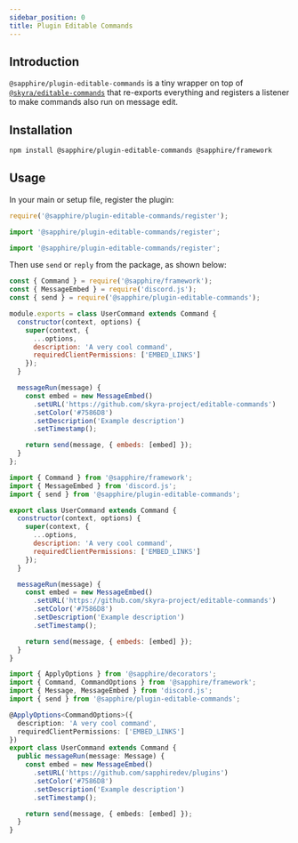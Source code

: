 ```yaml
---
sidebar_position: 0
title: Plugin Editable Commands
---
```



## Introduction

`@sapphire/plugin-editable-commands` is a tiny wrapper on top of
[`@skyra/editable-commands`](https://www.npmjs.com/package/@skyra/editable-commands) that re-exports everything and
registers a listener to make commands also run on message edit.

## Installation

```bash npm2yarn2pnpm
npm install @sapphire/plugin-editable-commands @sapphire/framework
```

## Usage

In your main or setup file, register the plugin:

<Tabs groupId="language-choice">

<TabItem value="javascript" label="JavaScript" default>

```javascript
require('@sapphire/plugin-editable-commands/register');
```

</TabItem>

<TabItem value="esm" label="ESM" default>

```javascript
import '@sapphire/plugin-editable-commands/register';
```

</TabItem>

<TabItem value="typescript" label="TypeScript" default>

```typescript
import '@sapphire/plugin-editable-commands/register';
```

</TabItem>
</Tabs>

Then use `send` or `reply` from the package, as shown below:

<Tabs groupId="language-choice">
<TabItem value="javascript" label="JavaScript" default>

```javascript
const { Command } = require('@sapphire/framework');
const { MessageEmbed } = require('discord.js');
const { send } = require('@sapphire/plugin-editable-commands');

module.exports = class UserCommand extends Command {
  constructor(context, options) {
    super(context, {
      ...options,
      description: 'A very cool command',
      requiredClientPermissions: ['EMBED_LINKS']
    });
  }

  messageRun(message) {
    const embed = new MessageEmbed()
      .setURL('https://github.com/skyra-project/editable-commands')
      .setColor('#7586D8')
      .setDescription('Example description')
      .setTimestamp();

    return send(message, { embeds: [embed] });
  }
};
```

</TabItem>

<TabItem value="esm" label="ESM">

```javascript
import { Command } from '@sapphire/framework';
import { MessageEmbed } from 'discord.js';
import { send } from '@sapphire/plugin-editable-commands';

export class UserCommand extends Command {
  constructor(context, options) {
    super(context, {
      ...options,
      description: 'A very cool command',
      requiredClientPermissions: ['EMBED_LINKS']
    });
  }

  messageRun(message) {
    const embed = new MessageEmbed()
      .setURL('https://github.com/skyra-project/editable-commands')
      .setColor('#7586D8')
      .setDescription('Example description')
      .setTimestamp();

    return send(message, { embeds: [embed] });
  }
}
```

</TabItem>

<TabItem value="typescript" label="TypeScript">

```typescript
import { ApplyOptions } from '@sapphire/decorators';
import { Command, CommandOptions } from '@sapphire/framework';
import { Message, MessageEmbed } from 'discord.js';
import { send } from '@sapphire/plugin-editable-commands';

@ApplyOptions<CommandOptions>({
  description: 'A very cool command',
  requiredClientPermissions: ['EMBED_LINKS']
})
export class UserCommand extends Command {
  public messageRun(message: Message) {
    const embed = new MessageEmbed()
      .setURL('https://github.com/sapphiredev/plugins')
      .setColor('#7586D8')
      .setDescription('Example description')
      .setTimestamp();

    return send(message, { embeds: [embed] });
  }
}
```

</TabItem>
</Tabs>
